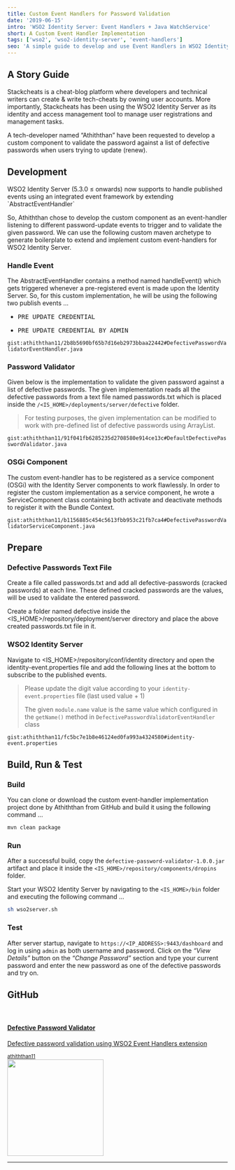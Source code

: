 ```yaml
---
title: Custom Event Handlers for Password Validation
date: '2019-06-15'
intro: 'WSO2 Identity Server: Event Handlers + Java WatchService'
short: A Custom Event Handler Implementation
tags: ['wso2', 'wso2-identity-server', 'event-handlers']
seo: 'A simple guide to develop and use Event Handlers in WSO2 Identity Server'
---
```


## A Story Guide

Stackcheats is a cheat-blog platform where developers and technical writers can create & write tech-cheats by owning user accounts. More importantly, Stackcheats has been using the WSO2 Identity Server as its identity and access management tool to manage user registrations and management tasks.

A tech-developer named “Athiththan” have been requested to develop a custom component to validate the password against a list of defective passwords when users trying to update (renew).

## Development

<p class="quote text-secondary">
    WSO2 Identity Server (5.3.0 ≤ onwards) now supports to handle published events using an integrated event framework by extending `AbstractEventHandler`
</p>

So, Athiththan chose to develop the custom component as an event-handler listening to different password-update events to trigger and to validate the given password.
We can use the following custom maven archetype to generate boilerplate to extend and implement custom event-handlers for WSO2 Identity Server.

### Handle Event

The AbstractEventHandler contains a method named handleEvent() which gets triggered whenever a pre-registered event is made upon the Identity Server. So, for this custom implementation, he will be using the following two publish events …

- <pre>PRE_UPDATE_CREDENTIAL</pre>
- <pre>PRE_UPDATE_CREDENTIAL_BY_ADMIN</pre>

`gist:athiththan11/2b8b5690bf65b7d16eb2973bbaa22442#DefectivePasswordValidatorEventHandler.java`

### Password Validator

Given below is the implementation to validate the given password against a list of defective passwords. The given implementation reads all the defective passwords from a text file named passwords.txt which is placed inside the `/<IS_HOME>/deployments/server/defective` folder.

> For testing purposes, the given implementation can be modified to work with pre-defined list of defective passwords using ArrayList.

`gist:athiththan11/91f041fb6285235d2708580e914ce13c#DefaultDefectivePasswordValidator.java`

### OSGi Component

The custom event-handler has to be registered as a service component (OSGi) with the Identity Server components to work flawlessly. In order to register the custom implementation as a service component, he wrote a ServiceComponent class containing both activate and deactivate methods to register it with the Bundle Context.

`gist:athiththan11/b1156885c454c5613fbb953c21fb7ca4#DefectivePasswordValidatorServiceComponent.java`

## Prepare

### Defective Passwords Text File

Create a file called passwords.txt and add all defective-passwords (cracked passwords) at each line. These defined cracked passwords are the values, will be used to validate the entered password.

Create a folder named defective inside the <IS_HOME>/repository/deployment/server directory and place the above created passwords.txt file in it.

### WSO2 Identity Server

Navigate to <IS_HOME>/repository/conf/identity directory and open the identity-event.properties file and add the following lines at the bottom to subscribe to the published events.

> Please update the digit value according to your `identity-event.properties` file (last used value + 1)
>
> The given `module.name` value is the same value which configured in the `getName()` method in `DefectivePasswordValidatorEventHandler` class

`gist:athiththan11/fc5bc7e1b8e46124ed0fa993a4324580#identity-event.properties`

## Build, Run & Test

### Build

You can clone or download the custom event-handler implementation project done by Athiththan from GitHub and build it using the following command …

```bash
mvn clean package
```

### Run

After a successful build, copy the `defective-password-validator-1.0.0.jar` artifact and place it inside the `<IS_HOME>/repository/components/dropins` folder.

Start your WSO2 Identity Server by navigating to the `<IS_HOME>/bin` folder and executing the following command …

```bash
sh wso2server.sh
```

### Test

After server startup, navigate to `https://<IP_ADDRESS>:9443/dashboard` and log in using `admin` as both username and password. Click on the _“View Details”_ button on the _“Change Password”_ section and type your current password and enter the new password as one of the defective passwords and try on.

## GitHub

<br />

<a class="ul-disabled" href="https://github.com/athiththan11/Defective-Password-Validator">
    <div class="card">
        <div class="card-horizontal">
            <div class="card-body py-4 px-5">
                <h4 class="card-title mt-4">Defective Password Validator</h4>
                <p>Defective password validation using WSO2 Event Handlers extension</p>
                <footer class="blockquote-footer">
                    <small class="text-muted">
                        athiththan11
                    </small>
                </footer>
            </div>
            <div class="img-square-wrapper">
                <img class="rounded mb-0" width="220.172" src="https://avatars3.githubusercontent.com/u/29927177?s=460&v=4" alt="" />
            </div>
        </div>
    </div>
</a>

<hr class="three--dots"/>
